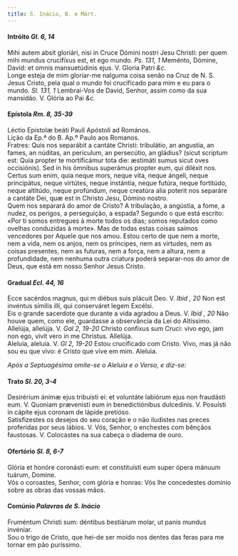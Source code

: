 ```yaml
---
title: S. Inácio, B. e Márt.
---
```



<h4 class="text-center">Intróito <em>Gl. 6, 14</em></h4>
<div class="container-fluid">
<div class="row">
<div class="col-6 dropcaps text-justify">
Mihi autem absit gloriári, nisi in Cruce Dómini nostri Jesu Christi: per quem mihi mundus crucifíxus est, et ego mundo. <em>Ps. 131, 1</em> Meménto, Dómine, David: et omnis mansuetúdinis ejus.
V. Gloria Patri <em>&c.</em>
</div>
<div class="col-6 dropcaps text-justify">
Longe esteja de mim gloriar-me nalguma coisa senão na Cruz de N. S. Jesus Cristo, pela qual o mundo foi crucificado para mim e eu para o mundo. <em>Sl. 131, 1</em> Lembrai-Vos de David, Senhor, assim como da sua mansidão.
V. Glória ao Pai <em>&c.</em>
</div>
</div>
</div>

<h4 class="text-center">Epístola <em>Rm. 8, 35-39</em></h4>
<div class="container-fluid">
<div class="row">
<div class="col-6 text-justify">
Léctio Epistolæ beáti Pauli Apóstoli ad Romános.
</div>
<div class="col-6 text-justify">
Lição da Ep.ª do B. Ap.º Paulo aos Romanos.
</div>
<div class="col-6 dropcaps text-justify">
Fratres: Quis nos separábit a cantáte Christi: tribulátio, an angustia, an fames, an núditas, an perículum, an persecútio, an gládius? (sicut scriptum est: Quia propter te mortificámur tota die: æstimáti sumus sicut oves occisiónis). Sed in his ómnibus superámus propter eum, qui diléxit nos. Certus sum enim, quia neque mors, neque vita, neque ángeli, neque principátus, neque virtútes, neque instántia, neque futúra, neque fortitúdo, neque altitúdo, neque profúndum, neque creatúra alia poterit nos separáre a cantáte Dei, quæ est in Christo Jesu, Dómino nostro.
</div>
<div class="col-6 dropcaps text-justify">
Quem nos separará do amor de Cristo? A tribulação, a angústia, a fome, a nudez, os perigos, a perseguição, a espada? Segundo o que está escrito: «Por ti somos entregues à morte todos os dias; somos reputados como ovelhas conduzidas à morte». Mas de todas estas coisas saímos vencedores por Aquele que nos amou. Estou certo de que nem a morte, nem a vida, nem os anjos, nem os príncipes, nem as virtudes, nem as coisas presentes, nem as futuras, nem a força, nem a altura, nem a profundidade, nem nenhuma outra criatura poderá separar-nos do amor de Deus, que está em nosso Senhor Jesus Cristo.
</div>
</div>
</div>

<h4 class="text-center">Gradual <em>Ecl. 44, 16</em></h4>
<div class="container-fluid">
<div class="row">
<div class="col-6 dropcaps text-justify">
Ecce sacérdos magnus, qui m diébus suis plácuit Deo. V. <em>Ibid , 20</em> Non est invéntus símilis illi, qui conserváret legem Excélsi.
</div>
<div class="col-6 dropcaps text-justify">
Eis o grande sacerdote que durante a vida agradou a Deus. V. <em>Ibid , 20</em> Não houve quem, como ele, guardasse a observância da Lei do Altíssimo.
</div>
<div class="col-6 text-justify">
Allelúja, allelúja. V. <em>Gal 2, 19-20</em> Christo confíxus sum Cruci: vivo ego, jam non ego, vivit vero in me Christus. Allelúja.
</div>
<div class="col-6 text-justify">
Aleluia, aleluia. V. <em>Gl 2, 19-20</em> Estou crucificado com Cristo. Vivo, mas já não sou eu que vivo: é Cristo que vive em mim. Aleluia.
</div>
</div>
</div>

<em>Após a Septuagésima omite-se o Aleluia e o Verso, e diz-se:</em>

<h4 class="text-center">Trato <em>Sl. 20, 3-4</em></h4>
<div class="container-fluid">
<div class="row">
<div class="col-6 dropcaps text-justify">
Desirérium ánimæ ejus tribuísti ei: et voluntáte labiórum ejus non fraudásti eum. V. Quoniam prævenísti eum in benedictiónibus dulcedinis. V. Posuísti in cápite ejus coronam de lápide pretióso.
</div>
<div class="col-6 dropcaps text-justify">
Satisfizestes os desejos do seu coração e o não iludistes nas preces proferidas por seus lábios. V. Vós, Senhor, o enchestes com bênçãos faustosas. V. Colocastes na sua cabeça o diadema de ouro.
</div>
</div>
</div>

<h4 class="text-center">Ofertório <em>Sl. 8, 6-7</em></h4>
<div class="container-fluid">
<div class="row">
<div class="col-6 dropcaps text-justify">
Glória et honóre coronásti eum: et constituísti eum super ópera mánuum tuárum, Domine.
</div>
<div class="col-6 dropcaps text-justify">
Vós o coroastes, Senhor, com glória e honras: Vós lhe concedestes domínio sobre as obras das vossas mãos.
</div>
</div>
</div>

<h4 class="text-center">Comúnio <em>Palavras de S. Inácio</em></h4>
<div class="container-fluid">
<div class="row">
<div class="col-6 dropcaps text-justify">
Fruméntum Christi sum: déntibus bestiárum molar, ut panis mundus invéniar.
</div>
<div class="col-6 dropcaps text-justify">
Sou o trigo de Cristo, que hei-de ser moído nos dentes das feras para me tornar em pão puríssimo.
</div>
</div>
</div>
